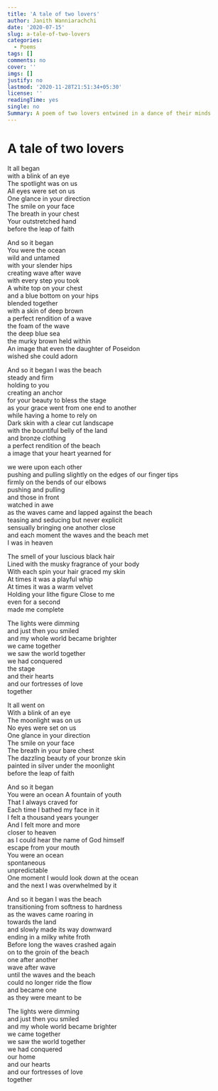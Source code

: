 ```yaml
---
title: 'A tale of two lovers'
author: Janith Wanniarachchi
date: '2020-07-15'
slug: a-tale-of-two-lovers
categories:
  - Poems
tags: []
comments: no
cover: ''
imgs: []
justify: no
lastmod: '2020-11-28T21:51:34+05:30'
license: ''
readingTime: yes
single: no
Summary: A poem of two lovers entwined in a dance of their minds
---
```


# A tale of two lovers

It all began   
with a blink of an eye   
The spotlight was on us   
All eyes were set on us   
One glance in your direction   
The smile on your face   
The breath in your chest   
Your outstretched hand   
before the leap of faith   

And so it began   
You were the ocean   
wild and untamed   
with your slender hips   
creating wave after wave   
with every step you took   
A white top on your chest   
and a blue bottom on your hips   
blended together   
with a skin of deep brown   
a perfect rendition of a wave   
the foam of the wave   
the deep blue sea   
the murky brown held within   
An image that even 
the daughter of Poseidon   
wished she could adorn   

And so it began 
I was the beach   
steady and firm   
holding to you   
creating an anchor   
for your beauty to bless the stage   
as your grace went from one end to another   
while having a home to rely on   
Dark skin with a clear cut landscape   
with the bountiful belly of the land   
and bronze clothing   
a perfect rendition of the beach   
a image that your heart yearned for   

we were upon each other   
pushing and pulling 
slightly on the edges of our finger tips   
firmly on the bends of our elbows   
pushing and pulling   
and those in front   
watched in awe   
as the waves came and lapped against the beach   
teasing and seducing 
but never explicit   
sensually bringing one another close   
and each moment 
the waves and the beach met   
I was in heaven   

The smell of your luscious black hair   
Lined with the musky fragrance of your body   
With each spin your hair graced my skin   
At times it was a playful whip   
At times it was a warm velvet   
Holding your lithe figure 
Close to me   
even for a second   
made me complete   

The lights were dimming   
and just then you smiled   
and my whole world became brighter   
we came together   
we saw the world together   
we had conquered   
the stage   
and their hearts   
and our fortresses of love   
together   

It all went on   
With a blink of an eye   
The moonlight was on us   
No eyes were set on us   
One glance in your direction   
The smile on your face   
The breath in your bare chest   
The dazzling beauty 
of your bronze skin   
painted in silver under the moonlight   
before the leap of faith   

And so it began   
You were an ocean 
A fountain of youth   
That I always craved for   
Each time I bathed my face in it   
I felt a thousand years younger   
And I felt more and more   
closer to heaven   
as I could hear the name of God himself   
escape from your mouth   
You were an ocean   
spontaneous   
unpredictable   
One moment I would look down at the ocean   
and the next I was overwhelmed by it   

And so it began 
I was the beach   
transitioning 
from softness to hardness   
as the waves 
came roaring in   
towards the land   
and slowly made its way downward   
ending in a milky white froth   
Before long 
the waves crashed again   
on to the groin of the beach   
one after another   
wave after wave   
until the waves and the beach   
could no longer ride the flow   
and became one   
as they were meant to be   

The lights were dimming   
and just then you smiled   
and my whole world became brighter   
we came together   
we saw the world together   
we had conquered   
our home   
and our hearts   
and our fortresses of love   
together   
